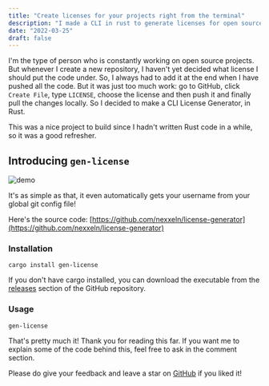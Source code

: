 ```yaml
---
title: "Create licenses for your projects right from the terminal"
description: "I made a CLI in rust to generate licenses for open source projects."
date: "2022-03-25"
draft: false
---
```


I'm the type of person who is constantly working on open source projects. But whenever I create a new repository, I haven't yet decided what license I should put the code under. So, I always had to add it at the end when I have pushed all the code. But it was just too much work: go to GitHub, click `Create File`, type `LICENSE`, choose the license and then push it and finally pull the changes locally. So I decided to make a CLI License Generator, in Rust.

This was a nice project to build since I hadn't written Rust code in a while, so it was a good refresher.

## Introducing `gen-license`

![demo](https://us-east-1.tixte.net/uploads/nexxel.needs.rest/idea64_rZlJLu450P.gif)

It's as simple as that, it even automatically gets your username from your global git config file!

Here's the source code: [https://github.com/nexxeln/license-generator](https://github.com/nexxeln/license-generator)

### Installation

```bash:terminal
cargo install gen-license
```

If you don't have cargo installed, you can download the executable from the [releases](https://github.com/nexxeln/license-generator/releases) section of the GitHub repository.

### Usage

```bash:terminal
gen-license
```

That's pretty much it! Thank you for reading this far. If you want me to explain some of the code behind this, feel free to ask in the comment section.

Please do give your feedback and leave a star on [GitHub](https://github.com/nexxeln/license-generator) if you liked it!
